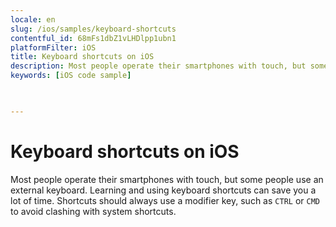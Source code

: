 ```yaml
---
locale: en
slug: /ios/samples/keyboard-shortcuts
contentful_id: 68mFs1dbZ1vLHDlpp1ubn1
platformFilter: iOS
title: Keyboard shortcuts on iOS
description: Most people operate their smartphones with touch, but some people use an external keyboard.
keywords: [iOS code sample]


	
---
```


# Keyboard shortcuts on iOS

Most people operate their smartphones with touch, but some people use an external keyboard. Learning and using keyboard shortcuts can save you a lot of time. Shortcuts should always use a modifier key, such as `CTRL` or `CMD` to avoid clashing with system shortcuts.

<CodeSample id="keyboard-shortcuts" locale="en" platform="ios"/>